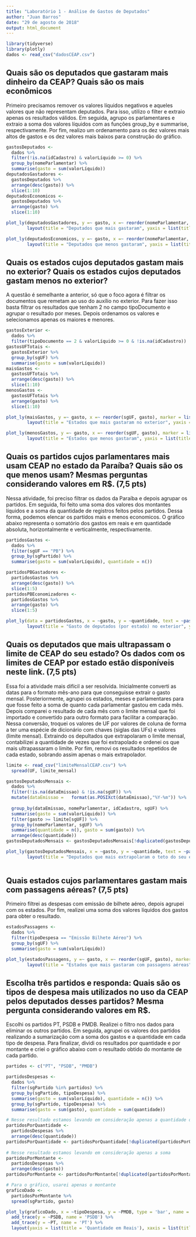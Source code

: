 ```yaml
---
title: "Laboratório 1 - Análise de Gastos de Deputados"
author: "Juan Barros"
date: "29 de agosto de 2018"
output: html_document
---
```


```r
library(tidyverse)
library(plotly)
dados <- read_csv("dadosCEAP.csv")
```
## Quais são os deputados que gastaram mais dinheiro da CEAP? Quais são os mais econômicos

Primeiro precisamos remover os valores líquidos negativos e aqueles valores que não representam
deputados. Para isso, utilizo o filter e extraio apenas os resultados válidos. Em seguida, agrupo
os parlamentares e extraio a soma dos valores líquidos com as funções group_by e summarise, respectivamente.
Por fim, realizo um ordenamento para os dez valores mais altos de gastos e os dez valores mais baixos
para construção do gráfico.

```r
gastosDeputados <- 
  dados %>%
  filter(!is.na(idCadastro) & valorLíquido >= 0) %>% 
  group_by(nomeParlamentar) %>%
  summarise(gasto = sum(valorLíquido))
deputadosGastadores <- 
  gastosDeputados %>%
  arrange(desc(gasto)) %>%
  slice(1:10)
deputadosEconomicos <-
  gastosDeputados %>%
  arrange(gasto) %>%
  slice(1:10)

plot_ly(deputadosGastadores, y =~ gasto, x =~ reorder(nomeParlamentar, gasto), marker = list(color = "#99d8c9")) %>%
        layout(title = "Deputados que mais gastaram", yaxis = list(title = "R$"), xaxis = list(title ="", tickangle = -90))

plot_ly(deputadosEconomicos, y =~ gasto, x =~ reorder(nomeParlamentar, gasto), marker = list(color = "#99d8c9")) %>%
        layout(title = "Deputados que menos gastaram", yaxis = list(title = "R$"), xaxis = list(title ="", tickangle = -90))

```

## Quais os estados cujos deputados gastam mais no exterior? Quais os estados cujos deputados gastam menos no exterior? 
A questão é semelhante a anterior, só que o foco agora é filtrar os documentos
que remetam ao uso do auxílio no exterior. Para fazer isso basta filtrar
os resultados que tenham 2 no campo tipoDocumento e agrupar o resultado por meses.
Depois ordenamos os valores e selecionamos apenas os maiores e menores.
```r
gastosExterior <- 
  dados %>%
  filter(tipoDocumento == 2 & valorLíquido >= 0 & !is.na(idCadastro)) 
gastosUFTotais <-
  gastosExterior %>% 
  group_by(sgUF) %>%
  summarise(gasto = sum(valorLíquido))
maisGastos <- 
  gastosUFTotais %>%
  arrange(desc(gasto)) %>%
  slice(1:10)
menosGastos <-
  gastosUFTotais %>%
  arrange(gasto) %>%
  slice(1:10)

plot_ly(maisGastos, y =~ gasto, x =~ reorder(sgUF, gasto), marker = list(color = "#99d8c9")) %>%
        layout(title = "Estados que mais gastaram no exterior", yaxis = list(title = "R$"), xaxis = list(title ="", tickangle = -90))

plot_ly(menosGastos, y =~ gasto, x =~ reorder(sgUF, gasto), marker = list(color = "#99d8c9")) %>%
        layout(title = "Estados que menos gastaram", yaxis = list(title = "R$"), xaxis = list(title ="", tickangle = -90))


```

## Quais os partidos cujos parlamentares mais usam CEAP no estado da Paraíba? Quais são os que menos usam? Mesmas perguntas considerando valores em R$. (7,5 pts)

Nessa atividade, foi preciso filtrar os dados da Paraíba e depois agrupar os partidos.
Em seguida, foi feito uma soma dos valores dos montantes líquidos e a soma
da quantidade de registros feitos pelos partidos. Dessa forma, podemos elencar os
partidos mais e menos economicos. O gráfico abaixo representa o somatório dos gastos
em reais e em quantidade absoluta, horizontalmente e verticalmente, respectivamente.
```r
partidosGastos <- 
  dados %>%
  filter(sgUF == "PB") %>% 
  group_by(sgPartido) %>%
  summarise(gasto = sum(valorLíquido), quantidade = n()) 

partidosPBGastadores <- 
  partidosGastos %>%
  arrange(desc(gasto)) %>%
  slice(1:5)
partidosPBEconomizadores <-
  partidosGastos %>%
  arrange(gasto) %>%
  slice(1:5)

plot_ly(data = partidosGastos, x = ~gasto, y = ~quantidade, text = ~paste("Partido: ", sgPartido)) %>%
        layout(title = "Gasto de deputados (por estado) no exterior", yaxis = list(title = "Quantidade de Auxílios Utilizados"), xaxis = list(title ="Montante em R$"))

```

## Quais os deputados que mais ultrapassam o limite de CEAP do seu estado? Os dados com os limites de CEAP por estado estão disponíveis neste link. (7,5 pts)

Essa foi a atividade mais difícil a ser resolvida. Inicialmente converti as datas para o formato mês-ano
para que conseguisse extrair o gasto mensal. Posteriormente, agrupei os estados, meses e parlamentares 
para que fosse feito a soma de quanto cada parlamentar gastou em cada mês.
Depois comparei o resultado de cada mês com o limite mensal que foi importado e convertido para outro
formato para facilitar a comparação. Nessa conversão, troquei os valores de UF por valores de coluna 
de forma a ter uma espécie de dicionário com chaves (siglas das UFs) e valores (limite mensal).
Extraindo os depultados que extrapolaram o limite mensal, contabilizei a quantidade de vezes que 
foi extrapolado e ordenei os que mais ultrapassaram o limite. Por fim, removi os resultados
repetidos de cada estado, sobrando assim apenas o mais extrapolador.
```r
limite <- read_csv("limiteMensalCEAP.csv") %>% 
  spread(UF, limite_mensal)

gastosDeputadosMensais <- 
  dados %>%
  filter(!is.na(dataEmissao) & !is.na(sgUF)) %>% 
  mutate(dataEmissao =   format(as.POSIXct(dataEmissao),"%Y-%m")) %>% 
  
  group_by(dataEmissao, nomeParlamentar, idCadastro, sgUF) %>%
  summarise(gasto = sum(valorLíquido)) %>% 
  filter(gasto >= limite[sgUF]) %>% 
  group_by(nomeParlamentar, sgUF) %>% 
  summarise(quantidade = n(), gasto = sum(gasto)) %>% 
  arrange(desc(quantidade))
gastosDeputadosMensais <- gastosDeputadosMensais[!duplicated(gastosDeputadosMensais$sgUF), ]

plot_ly(gastosDeputadosMensais, x = ~gasto, y = ~quantidade, text = ~paste("Parlamentar: ", nomeParlamentar, "<br>Estado:", sgUF)) %>%
        layout(title = "Deputados que mais extrapolaram o teto do seu estado", yaxis = list(title = "Quantidade de Auxílios Utilizados"), xaxis = list(title ="Montante em R$"))
  

```

## Quais estados cujos parlamentares gastam mais com passagens aéreas? (7,5 pts)

Primeiro filtrei as despesas com emissão de bilhete aéreo, depois agrupei com os 
estados. Por fim, realizei uma soma dos valores líquidos dos gastos para obter
o resultado.
```r
estadosPassagens <- 
  dados %>%
  filter(tipoDespesa == "Emissão Bilhete Aéreo") %>% 
  group_by(sgUF) %>%
  summarise(gasto = sum(valorLíquido))

plot_ly(estadosPassagens, y =~ gasto, x =~ reorder(sgUF, gasto), marker = list(color = "#99d8c9")) %>%
        layout(title = "Estados que mais gastaram com passagens aéreas", yaxis = list(title = "R$"), xaxis = list(title ="Estados", tickangle = -90))

```

## Escolha três partidos e responda: Quais são os tipos de despesa mais utilizados no uso da CEAP pelos deputados desses partidos? Mesma pergunta considerando valores em R$. 
Escolhi os partidos PT, PSDB e PMDB. Realizei o filtro nos dados para eliminar
os outros partidos. Em seguida, agrupei os valores dos partidos realizando
a sumarização com a soma dos gastos e a quantidade em cada tipo de despesa.
Para finalizar, dividi os resultados por quantidade e por montante e criei
o gráfico abaixo com o resultado obtido do montante de cada partido.
```r
partidos <- c("PT", "PSDB", "PMDB")

partidosDespesas <- 
  dados %>%
  filter(sgPartido %in% partidos) %>% 
  group_by(sgPartido, tipoDespesa) %>% 
  summarise(gasto = sum(valorLíquido), quantidade = n()) %>% 
  group_by(sgPartido, tipoDespesa) %>% 
  summarise(gasto = sum(gasto), quantidade = sum(quantidade))

# Nesse resultado estamos levando em consideração apenas a quantidade de auxílios registrados
partidosPorQuantidade <-
  partidosDespesas %>% 
  arrange(desc(quantidade))
partidosPorQuantidade <- partidosPorQuantidade[!duplicated(partidosPorQuantidade$sgPartido), ]
  
# Nesse resultado estamos levando em consideração apenas a soma
partidosPorMontante <-
  partidosDespesas %>% 
  arrange(desc(gasto))
partidosPorMontante <- partidosPorMontante[!duplicated(partidosPorMontante$sgPartido), ]

# Para o gráfico, usarei apenas o montante
graficoDado <-
  partidosPorMontante %>% 
  spread(sgPartido, gasto)

plot_ly(graficoDado, x = ~tipoDespesa, y = ~PMDB, type = 'bar', name = 'PMDB') %>%
  add_trace(y = ~PSDB, name = 'PSDB') %>%
  add_trace(y = ~PT, name = 'PT') %>%
  layout(yaxis = list(title = 'Quantidade em Reais'), xaxis = list(title = 'Tipo de Despesa'), barmode = 'group')
```
